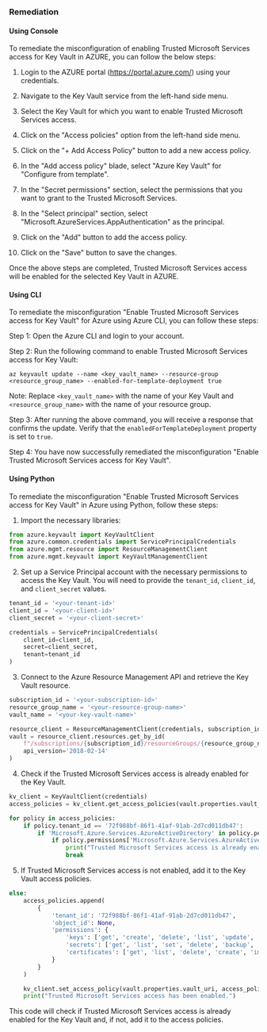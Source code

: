 ### Remediation

#### Using Console

To remediate the misconfiguration of enabling Trusted Microsoft Services access for Key Vault in AZURE, you can follow the below steps:

1. Login to the AZURE portal (https://portal.azure.com/) using your credentials.

2. Navigate to the Key Vault service from the left-hand side menu.

3. Select the Key Vault for which you want to enable Trusted Microsoft Services access.

4. Click on the "Access policies" option from the left-hand side menu.

5. Click on the "+ Add Access Policy" button to add a new access policy.

6. In the "Add access policy" blade, select "Azure Key Vault" for "Configure from template".

7. In the "Secret permissions" section, select the permissions that you want to grant to the Trusted Microsoft Services.

8. In the "Select principal" section, select "Microsoft.AzureServices.AppAuthentication" as the principal.

9. Click on the "Add" button to add the access policy.

10. Click on the "Save" button to save the changes.

Once the above steps are completed, Trusted Microsoft Services access will be enabled for the selected Key Vault in AZURE.

#### Using CLI

To remediate the misconfiguration "Enable Trusted Microsoft Services access for Key Vault" for Azure using Azure CLI, you can follow these steps:

Step 1: Open the Azure CLI and login to your account.

Step 2: Run the following command to enable Trusted Microsoft Services access for Key Vault:

```
az keyvault update --name <key_vault_name> --resource-group <resource_group_name> --enabled-for-template-deployment true
```

Note: Replace `<key_vault_name>` with the name of your Key Vault and `<resource_group_name>` with the name of your resource group.

Step 3: After running the above command, you will receive a response that confirms the update. Verify that the `enabledForTemplateDeployment` property is set to `true`.

Step 4: You have now successfully remediated the misconfiguration "Enable Trusted Microsoft Services access for Key Vault".

#### Using Python

To remediate the misconfiguration "Enable Trusted Microsoft Services access for Key Vault" in Azure using Python, follow these steps:

1. Import the necessary libraries:

```python
from azure.keyvault import KeyVaultClient
from azure.common.credentials import ServicePrincipalCredentials
from azure.mgmt.resource import ResourceManagementClient
from azure.mgmt.keyvault import KeyVaultManagementClient
```

2. Set up a Service Principal account with the necessary permissions to access the Key Vault. You will need to provide the `tenant_id`, `client_id`, and `client_secret` values.

```python
tenant_id = '<your-tenant-id>'
client_id = '<your-client-id>'
client_secret = '<your-client-secret>'

credentials = ServicePrincipalCredentials(
    client_id=client_id,
    secret=client_secret,
    tenant=tenant_id
)
```

3. Connect to the Azure Resource Management API and retrieve the Key Vault resource.

```python
subscription_id = '<your-subscription-id>'
resource_group_name = '<your-resource-group-name>'
vault_name = '<your-key-vault-name>'

resource_client = ResourceManagementClient(credentials, subscription_id)
vault = resource_client.resources.get_by_id(
    f"/subscriptions/{subscription_id}/resourceGroups/{resource_group_name}/providers/Microsoft.KeyVault/vaults/{vault_name}",
    api_version='2018-02-14'
)
```

4. Check if the Trusted Microsoft Services access is already enabled for the Key Vault.

```python
kv_client = KeyVaultClient(credentials)
access_policies = kv_client.get_access_policies(vault.properties.vault_uri)

for policy in access_policies:
    if policy.tenant_id == '72f988bf-86f1-41af-91ab-2d7cd011db47':
        if 'Microsoft.Azure.Services.AzureActiveDirectory' in policy.permissions.keys():
            if policy.permissions['Microsoft.Azure.Services.AzureActiveDirectory'] == []:
                print("Trusted Microsoft Services access is already enabled.")
                break
```

5. If Trusted Microsoft Services access is not enabled, add it to the Key Vault access policies.

```python
else:
    access_policies.append(
        {
            'tenant_id': '72f988bf-86f1-41af-91ab-2d7cd011db47',
            'object_id': None,
            'permissions': {
                'keys': ['get', 'create', 'delete', 'list', 'update', 'import', 'backup', 'restore'],
                'secrets': ['get', 'list', 'set', 'delete', 'backup', 'restore'],
                'certificates': ['get', 'list', 'delete', 'create', 'import', 'update', 'managecontacts', 'getissuers', 'listissuers', 'setissuers', 'deleteissuers', 'manageissuers', 'recover', 'purge', 'backup', 'restore']
            }
        }
    )

    kv_client.set_access_policy(vault.properties.vault_uri, access_policies)
    print("Trusted Microsoft Services access has been enabled.")
```

This code will check if Trusted Microsoft Services access is already enabled for the Key Vault and, if not, add it to the access policies.

